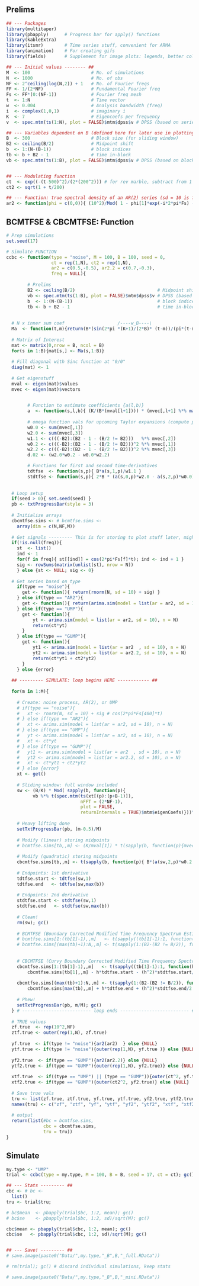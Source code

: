 ## Prelims

```r
## --- Packages 
library(multitaper)   
library(pbapply)      # Progress bar for apply() functions
library(kableExtra)   
library(itsmr)        # Time series stuff, convenient for ARMA
library(animation)    # For creating gifs
library(fields)       # Supplement for image plots: legends, better colour
```

```r
## --- Initial values -------- ##
M  <- 100                       # No. of simulations
N  <- 1000                      # No. of obs
NF <- 2^ceiling(log(N,2)) + 1   # No. of Fourier freqs
FF <- 1/(2*NF)                  # Fundamental Fourier freq
Fs <- FF*(0:(NF-1))             # Fourier freq mesh
t  <- 1:N                       # Time vector
w  <- 0.004                     # Analysis bandwidth (freq)
i  <- complex(1,0,1)            # imaginary i
K  <- 7                         # Eigencoefs per frequency
v  <- spec.mtm(ts(1:N), plot = FALSE)$mtm$dpss$v # DPSS (based on series length)

## --- Variables dependent on B (defined here for later use in plotting)
B  <- 300                       # Block size (for sliding window)
B2 <- ceiling(B/2)              # Midpoint shift
b  <- 1:(N-(B-1))               # block indices
tb <- b + B2 - 1                # time in-block
vb <- spec.mtm(ts(1:B), plot = FALSE)$mtm$dpss$v # DPSS (based on block size)


## --- Modulating function
ct  <- exp((-(t-500)^2)/(2*(200^2))) # for rev marble, subtract from 1
ct2 <- sqrt(1 + t/200)

## --- Function: true spectral density of an AR(2) series (sd = 10 is fixed)
ar2 <- function(phi = c(0,0)){ (10^2)/Mod( 1 - phi[1]*exp(-i*2*pi*Fs) - phi[2]*(exp(-i*4*pi*Fs)))^2 }
```


## BCMTFSE \& CBCMTFSE: Function

```r

# Prep simulations
set.seed(17)

# Simulate FUNCTION
ccbc <- function(type = "noise", M = 100, B = 100, seed = 0,
                 ct = rep(1,N), ct2 = rep(1,N), 
                 ar2 = c(0.5,-0.5), ar2.2 = c(0.7,-0.3),
                 freq = NULL){ 
  
        # Prelims
        B2 <- ceiling(B/2)                               # Midpoint shift
        vb <- spec.mtm(ts(1:B), plot = FALSE)$mtm$dpss$v # DPSS (based on block size)
        b  <- 1:(N-(B-1))                                # block indices
        tb <- b + B2 - 1                                 # time in-block
        
        
  # N x inner sum coef                    /----w_B----\
  Ma  <- function(t,m){return(B*(sin(2*pi *(K+1)/(2*B)* (t-m))/(pi*(t-m)))^2)}
        
  # Matrix of Interest
  mat <- matrix(0,nrow = B, ncol = B)
  for(s in 1:B){mat[s,] <- Ma(s,1:B)}
        
  # Fill diagonal with Sinc function at "0/0"
  diag(mat) <- 1 
      
  # Get eigenstuff
  mval <- eigen(mat)$values
  mvec <- eigen(mat)$vectors

  
        # Function to estimate coefficients {a(l,b)}
        a  <- function(s,l,b){ (K/(B*(mval[l+1]))) * (mvec[,l+1] %*% matrix(s[,b], ncol = NF)) }
              
        # omega function vals for upcoming Taylor expansions (compute prior to loop for speed)
        w0.0 <- sum(mvec[,1])
        w2.0 <- sum(mvec[,3])
        w1.1 <- c(((-B2):(B2 - 1 - (B/2 != B2)))   %*% mvec[,2])
        w0.2 <- c(((-B2):(B2 - 1 - (B/2 != B2)))^2 %*% mvec[,1])
        w2.2 <- c(((-B2):(B2 - 1 - (B/2 != B2)))^2 %*% mvec[,3])
        d.02 <- (w2.0*w0.2 - w0.0*w2.2)

        # Functions for first and second time-derivatives
        tdtfse  <- function(s,p){ B*a(s,1,p)/w1.1 }
        stdtfse <- function(s,p){ 2*B * (a(s,0,p)*w2.0 - a(s,2,p)*w0.0) / d.02}
  
        
  # Loop setup
  if(seed > 0){ set.seed(seed) }
  pb <- txtProgressBar(style = 3)
  
  # Initialize arrays
  cbcmtfse.sims <- # bcmtfse.sims <- 
    array(dim = c(N,NF,M))
  
  # Get signals --------- This is for storing to plot stuff later, might not need since we have freqs idk
  if(!is.null(freq)){
    st  <- list()
    ind <- 1
    for(f in freq){ st[[ind]] = cos(2*pi*Fs[f]*t); ind <- ind + 1 }
    sig <- rowSums(matrix(unlist(st), nrow = N))
    } else {st <- NULL; sig <- 0}
  
  # Get series based on type
    if(type == "noise"){
      get <- function(){ return(rnorm(N, sd = 10) + sig) }
    } else if(type == "AR2"){
      get <- function(){ return(arima.sim(model = list(ar = ar2, sd = 10), n = N)) }
    } else if(type == "UMP"){
      get <- function(){
          yt <- arima.sim(model = list(ar = ar2, sd = 10), n = N)  
          return(ct*yt)
      }
    } else if(type == "GUMP"){
      get <- function(){
          yt1 <- arima.sim(model = list(ar = ar2  , sd = 10), n = N)
          yt2 <- arima.sim(model = list(ar = ar2.2, sd = 10), n = N)
          return(ct*yt1 + ct2*yt2)
      }
    } else {error}
  
  ## --------- SIMULATE: loop begins HERE ------------ ##
  
  for(m in 1:M){
  
    # Create: noise process, AR(2), or UMP
    # if(type == "noise"){
    #   xt <- rnorm(N, sd = 10) + sig # cos(2*pi*Fs[400]*t)
    # } else if(type == "AR2"){
    #   xt <- arima.sim(model = list(ar = ar2, sd = 10), n = N)
    # } else if(type == "UMP"){
    #   yt <- arima.sim(model = list(ar = ar2, sd = 10), n = N)
    #   xt <- ct*yt
    # } else if(type == "GUMP"){
    #   yt1 <- arima.sim(model = list(ar = ar2  , sd = 10), n = N)
    #   yt2 <- arima.sim(model = list(ar = ar2.2, sd = 10), n = N)
    #   xt <- ct*yt1 + ct2*yt2
    # } else {error}
    xt <- get()
    
    # Sliding window: full window included
    sw <- (B/K) * Mod( sapply(b, function(p){
          vb %*% t(spec.mtm(ts(xt[(p):(p+B-1)]),
                            nFFT = (2*NF-1),
                            plot = FALSE,
                            returnInternals = TRUE)$mtm$eigenCoefs)}))^2
    
    # Heavy lifting done 
    setTxtProgressBar(pb, (m-0.5)/M)
    
    # Modify (linear) storing midpoints
    # bcmtfse.sims[tb,,m] <- (K/mval[1]) * t(sapply(b, function(p){mvec[,1] %*% matrix(sw[,p], ncol = NF)})) / w0.0
  
    # Modify (quadratic) storing midpoints
    cbcmtfse.sims[tb,,m] <- t(sapply(b, function(p){ B*(a(sw,2,p)*w0.2 - a(sw,0,p)*w2.2) / d.02 }))
    
    # Endpoints: 1st derivative
    tdtfse.start <- tdtfse(sw,1)      
    tdtfse.end   <- tdtfse(sw,max(b)) 
    
    # Endpoints: 2nd derivative
    stdtfse.start <- stdtfse(sw,1)      
    stdtfse.end   <- stdtfse(sw,max(b)) 
    
    # Clean!
    rm(sw); gc()
    
    # BCMTFSE (Boundary Corrected Modified Time Frequency Spectrum Estimate)
    # bcmtfse.sims[1:(tb[1]-1),,m]   <- t(sapply((tb[1]-1):1, function(h){ bcmtfse.sims[tb[1],,m] - h*tdtfse.start }))
    # bcmtfse.sims[(max(tb)+1):N,,m] <- t(sapply(1:(B2-(B2 != B/2)), function(h){ bcmtfse.sims[max(tb),,m] + h*tdtfse.end }))
    
    
    # CBCMTFSE (Curvy Boundary Corrected Modified Time Frequency Spectrum Estimate)
    cbcmtfse.sims[1:(tb[1]-1),,m]   <- t(sapply((tb[1]-1):1, function(h){ 
        cbcmtfse.sims[tb[1],,m] - h*tdtfse.start - (h^2)*stdtfse.start/2 }))
    
    cbcmtfse.sims[(max(tb)+1):N,,m] <- t(sapply(1:(B2-(B2 != B/2)), function(h){ 
        cbcmtfse.sims[max(tb),,m] + h*tdtfse.end + (h^2)*stdtfse.end/2 }))
  
    # Phew!
    setTxtProgressBar(pb, m/M); gc()
  } # -------------------------- loop ends -------------------------- #
  
  # TRUE values
  zf.true  <- rep(10^2,NF)
  ztf.true <- outer(rep(1,N), zf.true)
  
  yf.true  <- if(type != "noise"){ar2(ar2)  } else {NULL}
  ytf.true <- if(type != "noise"){outer(rep(1,N), yf.true )} else {NULL}
  
  yf2.true  <- if(type == "GUMP"){ar2(ar2.2)} else {NULL}
  ytf2.true <- if(type == "GUMP"){outer(rep(1,N), yf2.true)} else {NULL}
  
  xtf.true  <- if((type == "UMP") || (type == "GUMP")){outer(ct^2, yf.true)} else {NULL}
  xtf2.true <- if(type == "GUMP"){outer(ct2^2, yf2.true)} else {NULL}
  
  # Save true vals
  tru <- list(zf.true, ztf.true, yf.true, ytf.true, yf2.true, ytf2.true, xtf.true, xtf2.true, st)
  names(tru) <- c("zf", "ztf", "yf", "ytf", "yf2", "ytf2", "xtf", "xtf2", "signals")
  
  # output
  return(list(#bc = bcmtfse.sims,
              cbc = cbcmtfse.sims,
              tru = tru))
}
```


## Simulate

```r
my.type <- "UMP"
trial <- ccbc(type = my.type, M = 100, B = B, seed = 17, ct = ct); gc()
```


```r
## --- Stats --------- ##
cbc <- # bc <- 
  list()
tru <- trial$tru; 

# bc$mean  <- pbapply(trial$bc, 1:2, mean); gc()
# bc$se    <- pbapply(trial$bc, 1:2, sd)/sqrt(M); gc()

cbc$mean <- pbapply(trial$cbc, 1:2, mean); gc()
cbc$se   <- pbapply(trial$cbc, 1:2, sd)/sqrt(M); gc()


## --- Save! --------- ##
# save.image(paste0("Data/",my.type,"_B",B,"_full.RData"))

# rm(trial); gc() # discard individual simulations, keep stats

# save.image(paste0("Data/",my.type,"_B",B,"_mini.RData"))
```


